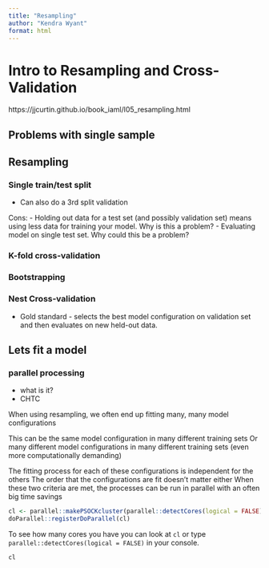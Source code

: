 ```yaml
---
title: "Resampling"
author: "Kendra Wyant"
format: html
---
```


# Intro to Resampling and Cross-Validation
https://jjcurtin.github.io/book_iaml/l05_resampling.html 

## Problems with single sample


## Resampling

### Single train/test split
- Can also do a 3rd split validation

Cons:
- Holding out data for a test set (and possibly validation set) means using less data for training your model. Why is this a problem? 
- Evaluating model on single test set. Why could this be a problem?

### K-fold cross-validation

### Bootstrapping

### Nest Cross-validation
- Gold standard - selects the best model configuration on validation set and then evaluates on new held-out data.


## Lets fit a model 

### parallel processing

- what is it?
- CHTC


When using resampling, we often end up fitting many, many model configurations

This can be the same model configuration in many different training sets
Or many different model configurations in many different training sets (even more computationally demanding)

The fitting process for each of these configurations is independent for the others
The order that the configurations are fit doesn’t matter either
When these two criteria are met, the processes can be run in parallel with an often big time savings

```r
cl <- parallel::makePSOCKcluster(parallel::detectCores(logical = FALSE))
doParallel::registerDoParallel(cl)
```

To see how many cores you have you can look at `cl` or type `parallel::detectCores(logical = FALSE)` in your console.

```r
cl
```
